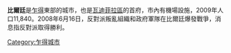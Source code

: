 {{unreferenced|time=2011-09-13T08:13:02+00:00}}
{{Infobox settlement 
<!--See the Table at Infobox Settlement for all fields and descriptions of usage--> 
<!-- Basic info ----------------> |official_name = 比爾廷
|other_name = 
|native_name =   <!-- for cities whose native name is not in English --> 
|nickname = 
|settlement_type = <!--For Town or Village (Leave blank for the default City)--> 
|motto = 
<!-- images and maps -----------> 
|image_skyline = 
|imagesize = 
|image_caption = 
|image_flag = 
|flag_size = 
|image_seal = 
|seal_size = 
|image_shield = 
|shield_size = 
|image_blank_emblem = 
|blank_emblem_type = 
|blank_emblem_size = 
|image_map = 
|mapsize = 
|map_caption = 
|image_map1 = 
|mapsize1 = 
|map_caption1 = 
|image_dot_map = 
|dot_mapsize = 
|dot_map_caption = 
|dot_x = 
|dot_y = 
|pushpin_map = Chad <!-- the name of a location map as per http://en.wikipedia.org/wiki/Template:Location_map --> 
|pushpin_mapsize=300
|pushpin_label_position =bottom 
|pushpin_map_caption =
<!-- Location ------------------> 
|coordinates_region = TD
|subdivision_type = 國家
|subdivision_name = {{flag|Chad}} 
|subdivision_type1 = 區
|subdivision_name1 = [[瓦迪菲拉區|瓦迪菲拉區]]
|subdivision_type2 = 
|subdivision_name2 = 
|subdivision_type3 = 
|subdivision_name3 = 
|subdivision_type4 = 
|subdivision_name4 = 
<!-- Politics -----------------> 
|government_footnotes = 
|government_type = 
|leader_title = 
|leader_name = 
|leader_title1 = 
<!-- for places with, say, both a mayor and a city manager --> 
|leader_name1 = 
|leader_title2 = 
|leader_name2 = 
|leader_title3 = 
|leader_name3 = 
|leader_title4 = 
|leader_name4 = 
|established_title = 
<!-- Settled --> 
|established_date = 
|established_title2 = 
<!-- Incorporated (town) --> 
|established_date2 = 
|established_title3 = 
<!-- Incorporated (city) --> 
|established_date3 = 
<!-- Area ---------------------> 
|area_magnitude = 
|unit_pref =Imperial 
<!--Enter: Imperial, if Imperial (metric) is desired--> 
|area_footnotes = 
|area_total_km2 = 
<!-- ALL fields dealing with a measurements are subject to automatic unit conversion--> 
|area_land_km2 =  <!--See table @ Template:Infobox Settlement for details on automatic unit conversion--> 
|area_water_km2 = 
|area_total_sq_mi = 
|area_land_sq_mi = 
|area_water_sq_mi = 
|area_water_percent = 
|area_urban_km2 = 
|area_urban_sq_mi = 
|area_metro_km2 = 
|area_metro_sq_mi = 
|area_blank1_title = 
|area_blank1_km2 = 
|area_blank1_sq_mi = 
<!-- Population -----------------------> 
|population_as_of = 2009
|population_footnotes = 
|population_note = 
|population_total = 11,840
|population_density_km2 = 
|population_density_sq_mi = 
|population_metro = 
|population_density_metro_km2 = 
|population_density_metro_sq_mi = 
|population_urban = 
|population_density_urban_km2 = 
|population_density_urban_sq_mi = 
|population_blank1_title =Ethnicities 
|population_blank1 = 
|population_blank2_title =Religions 
|population_blank2 = 
|population_density_blank1_km2 = 
|population_density_blank1_sq_mi = 
<!-- General information ---------------> 
|timezone = +1 
|utc_offset = 
|timezone_DST = 
|utc_offset_DST = 
|latd= 14|latm= 31|lats= 39|latNS=N 
|longd= 20|longm= 55|longs= 36|longEW=E 
|elevation_footnotes = 
<!--for references: use <ref> </ref> tags--> 
|elevation_m = 
|elevation_ft = 
<!-- Area/postal codes & others --------> 
|postal_code_type = 
<!-- enter ZIP code, Postcode, Post code, Postal code... --> 
|postal_code = 
|area_code = 
|blank_name = 
|blank_info = 
|blank1_name = 
|blank1_info = 
|website = 
|footnotes = }}

'''比爾廷'''是[[乍得|乍得]]東部的城市，也是[[瓦迪菲拉區|瓦迪菲拉區]]的首府，市內有機場設施，2009年人口11,840。2008年6月16日，反對派叛亂組織和政府軍隊在比爾廷爆發戰爭，消息指反對派取得勝利。

{{coord|14|31|39|N|20|55|36|E|region:TD_type:city|display=title}}

[[Category:乍得城市|Category:乍得城市]]